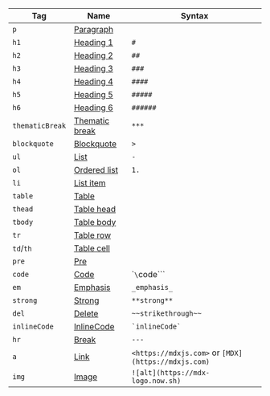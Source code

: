 | Tag             | Name                                                                 | Syntax                                              |
| --------------- | -------------------------------------------------------------------- | --------------------------------------------------- |
| `p`             | [Paragraph](https://github.com/syntax-tree/mdast#paragraph)          |                                                     |
| `h1`            | [Heading 1](https://github.com/syntax-tree/mdast#heading)            | `#`                                                 |
| `h2`            | [Heading 2](https://github.com/syntax-tree/mdast#heading)            | `##`                                                |
| `h3`            | [Heading 3](https://github.com/syntax-tree/mdast#heading)            | `###`                                               |
| `h4`            | [Heading 4](https://github.com/syntax-tree/mdast#heading)            | `####`                                              |
| `h5`            | [Heading 5](https://github.com/syntax-tree/mdast#heading)            | `#####`                                             |
| `h6`            | [Heading 6](https://github.com/syntax-tree/mdast#heading)            | `######`                                            |
| `thematicBreak` | [Thematic break](https://github.com/syntax-tree/mdast#thematicbreak) | `***`                                               |
| `blockquote`    | [Blockquote](https://github.com/syntax-tree/mdast#blockquote)        | `>`                                                 |
| `ul`            | [List](https://github.com/syntax-tree/mdast#list)                    | `-`                                                 |
| `ol`            | [Ordered list](https://github.com/syntax-tree/mdast#list)            | `1.`                                                |
| `li`            | [List item](https://github.com/syntax-tree/mdast#listitem)           |                                                     |
| `table`         | [Table](https://github.com/syntax-tree/mdast#table)                  |                                                     |
| `thead`         | [Table head](https://github.com/syntax-tree/mdast#table)             |                                                     |
| `tbody`         | [Table body](https://github.com/syntax-tree/mdast#table)             |                                                     |
| `tr`            | [Table row](https://github.com/syntax-tree/mdast#tablerow)           |                                                     |
| `td`/`th`       | [Table cell](https://github.com/syntax-tree/mdast#tablecell)         |                                                     |
| `pre`           | [Pre](https://github.com/syntax-tree/mdast#code)                     |                                                     |
| `code`          | [Code](https://github.com/syntax-tree/mdast#code)                    | \``\`code\`\`\`                                     |
| `em`            | [Emphasis](https://github.com/syntax-tree/mdast#emphasis)            | `_emphasis_`                                        |
| `strong`        | [Strong](https://github.com/syntax-tree/mdast#strong)                | `**strong**`                                        |
| `del`           | [Delete](https://github.com/syntax-tree/mdast#delete)                | `~~strikethrough~~`                                 |
| `inlineCode`    | [InlineCode](https://github.com/syntax-tree/mdast#inlinecode)        | `` `inlineCode` ``                                  |
| `hr`            | [Break](https://github.com/syntax-tree/mdast#break)                  | `---`                                               |
| `a`             | [Link](https://github.com/syntax-tree/mdast#link)                    | `<https://mdxjs.com>` or `[MDX](https://mdxjs.com)` |
| `img`           | [Image](https://github.com/syntax-tree/mdast#image)                  | `![alt](https://mdx-logo.now.sh)`                   |

